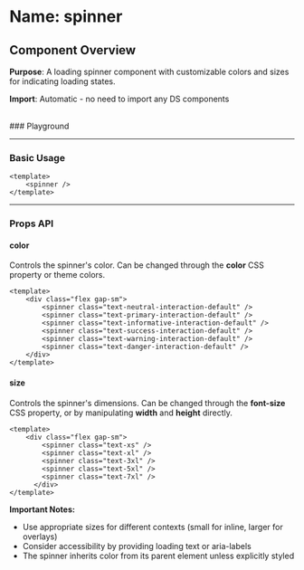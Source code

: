 
<Meta of={Spinner} />

# Name: spinner
## Component Overview

**Purpose**: A loading spinner component with customizable colors and sizes for indicating loading states.

**Import**: Automatic - no need to import any DS components

<br />
### Playground

<Canvas of={Spinner.Primary} />
<Controls />

---

### Basic Usage

```vue
<template>
    <spinner />
</template>
```

<Canvas sourceState="none" of={Spinner.Primary} />

---

### Props API

#### color
Controls the spinner's color. Can be changed through the **color** CSS property or theme colors.

```vue
<template>
    <div class="flex gap-sm">
        <spinner class="text-neutral-interaction-default" />
        <spinner class="text-primary-interaction-default" />
        <spinner class="text-informative-interaction-default" />
        <spinner class="text-success-interaction-default" />
        <spinner class="text-warning-interaction-default" />
        <spinner class="text-danger-interaction-default" />
    </div>
</template>
```

<Canvas sourceState="none" of={Spinner.Colors} />

#### size
Controls the spinner's dimensions. Can be changed through the **font-size** CSS property, or by manipulating **width** and **height** directly.

```vue
<template>
    <div class="flex gap-sm">
        <spinner class="text-xs" />
        <spinner class="text-xl" />
        <spinner class="text-3xl" />
        <spinner class="text-5xl" />
        <spinner class="text-7xl" />
      </div>
</template>
```

<Canvas sourceState="none" of={Spinner.Sizes} />

**Important Notes:**
- Use appropriate sizes for different contexts (small for inline, larger for overlays)
- Consider accessibility by providing loading text or aria-labels
- The spinner inherits color from its parent element unless explicitly styled
